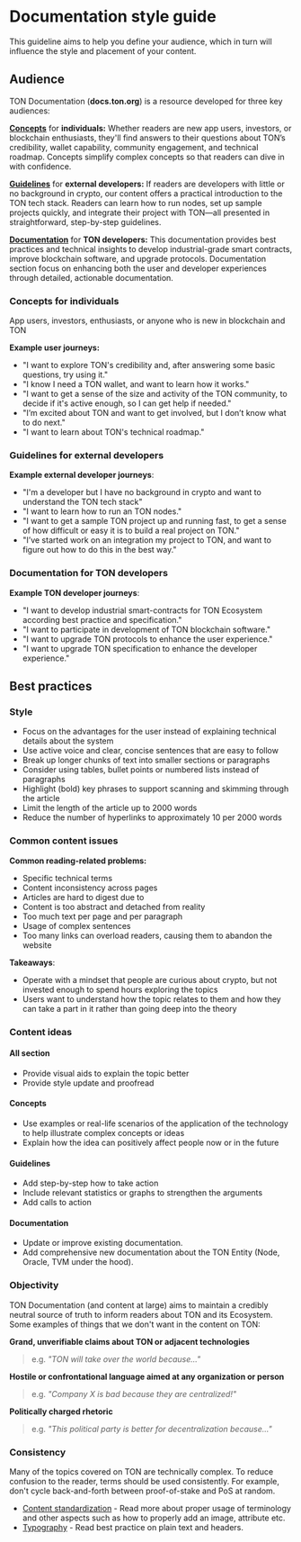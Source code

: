 # Documentation style guide

This guideline aims to help you define your audience, which in turn will influence the style and placement of your content.

## Audience


TON Documentation (**docs.ton.org**) is a resource developed for three key audiences:

[**Concepts**](/v3/concepts/dive-into-ton/introduction/) for **individuals:** 
Whether readers are new app users, investors, or blockchain enthusiasts, they'll find answers to their questions about TON’s credibility, wallet capability, community engagement, and technical roadmap. Concepts simplify complex concepts so that readers can dive in with confidence.

[**Guidelines**](/v3/guidelines/overview/) for **external developers:** 
If readers are developers with little or no background in crypto, our content offers a practical introduction to the TON tech stack. Readers can learn how to run nodes, set up sample projects quickly, and integrate their project with TON—all presented in straightforward, step-by-step guidelines.

[**Documentation**](/v3/documentation/ton-documentation) for **TON developers:** 
This documentation provides best practices and technical insights to develop industrial-grade smart contracts, improve blockchain software, and upgrade protocols. Documentation section focus on enhancing both the user and developer experiences through detailed, actionable documentation.


### Concepts for individuals
  App users, investors, enthusiasts, or anyone who is new in blockchain and TON

  **Example user journeys:**

  - "I want to explore TON's credibility and, after answering some basic questions, try using it."
  - "I know I need a TON wallet, and want to learn how it works."
  - "I want to get a sense of the size and activity of the TON community, to decide if it's active enough, so I can get help if needed."
  - "I’m excited about TON and want to get involved, but I don’t know what to do next."
  - "I want to learn about TON's technical roadmap."


### Guidelines for external developers

  **Example external developer journeys**:

  - "I'm a developer but I have no background in crypto and want to understand the TON tech stack"
  - "I want to learn how to run an TON nodes."
  - "I want to get a sample TON project up and running fast, to get a sense of how difficult or easy it is to build a real project on TON."
  - "I’ve started work on an integration my project to TON, and want to figure out how to do this in the best way."


### Documentation for TON developers

  **Example TON developer journeys**:

  - "I want to develop industrial smart-contracts for TON Ecosystem according best practice and specification."
  - "I want to participate in development of TON blockchain software."
  - "I want to upgrade TON protocols to enhance the user experience."
  - "I want to upgrade TON specification to enhance the developer experience."

## Best practices

### Style

- Focus on the advantages for the user instead of explaining technical details about the system
- Use active voice and clear, concise sentences that are easy to follow
- Break up longer chunks of text into smaller sections or paragraphs
- Consider using tables, bullet points or numbered lists instead of paragraphs
- Highlight (bold) key phrases to support scanning and skimming through the article
- Limit the length of the article up to 2000 words
- Reduce the number of hyperlinks to approximately 10 per 2000 words 

### Common content issues

**Common reading-related problems:**

- Specific technical terms
- Content inconsistency across pages
- Articles are hard to digest due to
- Content is too abstract and detached from reality
- Too much text per page and per paragraph
- Usage of complex sentences
- Too many links can overload readers, causing them to abandon the website

**Takeaways**:

- Operate with a mindset that people are curious about crypto, but not invested enough to spend hours exploring the topics
- Users want to understand how the topic relates to them and how they can take a part in it rather than going deep into the theory



### Content ideas

#### All section
- Provide visual aids to explain the topic better
- Provide style update and proofread

#### Concepts
- Use examples or real-life scenarios of the application of the technology to help illustrate complex concepts or ideas
- Explain how the idea can positively affect people now or in the future

#### Guidelines
- Add step-by-step how to take action
- Include relevant statistics or graphs to strengthen the arguments
- Add calls to action

#### Documentation
- Update or improve existing documentation.
- Add comprehensive new documentation about the TON Entity (Node, Oracle, TVM under the hood).


### Objectivity

TON Documentation (and content at large) aims to maintain a credibly neutral source of truth to inform readers about TON and its Ecosystem. Some examples of things that we don't want in the content on TON:

**Grand, unverifiable claims about TON or adjacent technologies**

> e.g. _"TON will take over the world because..."_

**Hostile or confrontational language aimed at any organization or person**

> e.g. _"Company X is bad because they are centralized!"_

**Politically charged rhetoric**

> e.g. _"This political party is better for decentralization because..."_

### Consistency

Many of the topics covered on TON are technically complex. To reduce confusion to the reader, terms should be used consistently. For example, don't cycle back-and-forth between proof-of-stake and PoS at random.

- [Content standardization](/v3/contribute/content-standardization/) - Read more about proper usage of terminology and other aspects such as how to properly add an image, attribute etc.
- [Typography](/v3/contribute/typography/) - Read best practice on plain text and headers.
